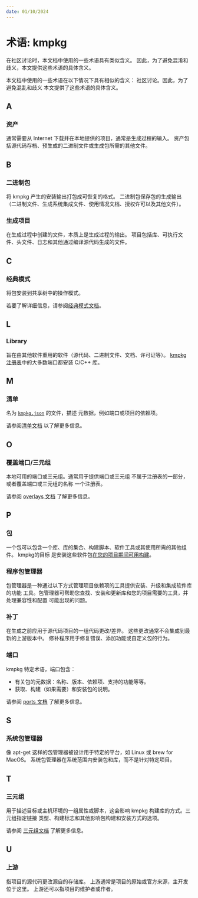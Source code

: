 ```yaml
---
date: 01/10/2024
---
```


# 术语: kmpkg

在社区讨论时，本文档中使用的一些术语具有类似含义。 因此，为了避免混淆和歧义，本文提供这些术语的具体含义。

本文档中使用的一些术语在以下情况下具有相似的含义：
社区讨论。因此，为了避免混乱和歧义 本文提供了这些术语的具体含义。

## A

### 资产

通常需要从 Internet 下载并在本地提供的项目，通常是生成过程的输入。 资产包括源代码存档、预生成的二进制文件或生成包所需的其他文件。

## B

### 二进制包

将 kmpkg 产生的安装输出打包成可恢复的格式。 二进制包保存包的生成输出（二进制文件、生成系统集成文件、使用情况文档、授权许可以及其他文件）。

### 生成项目

在生成过程中创建的文件，本质上是生成过程的输出。 项目包括库、可执行文件、头文件、日志和其他通过编译源代码生成的文件。

## C

### 经典模式

将包安装到共享树中的操作模式。

若要了解详细信息，请参阅[经典模式文档](../concepts/classic-mode.mdx)。

## L

### Library

旨在由其他软件重用的软件（源代码、二进制文件、文档、许可证等）。 [kmpkg 注册表](https://gitee.com/kumo-pub/kmpkg)中的大多数端口都安装 C/C++ 库。

## M

### 清单

名为 [`kmpkg.json`](../reference/kmpkg-json.mdx) 的文件，描述
元数据，例如端口或项目的依赖项。

请参阅[清单文档](../concepts/manifest-mode.mdx) 以了解更多信息。

## O

### 覆盖端口/三元组

本地可用的端口或三元组。通常用于提供端口或三元组
不属于注册表的一部分，或者覆盖端口或三元组的名称
一个注册表。

请参阅 [overlays 文档](../concepts/overlay-ports.mdx) 了解更多信息。

## P

### 包

一个包可以包含一个库、库的集合、构建脚本、软件工具或其使用所需的其他组件。 kmpkg的目标
是安装这些软件包[在您的项目期间可用构建](../concepts/build-system-integration.mdx)。

### 程序包管理器

包管理器是一种通过以下方式管理项目依赖项的工具提供安装、升级和集成软件库的功能
工具。包管理器可帮助您查找、安装和更新库和您的项目需要的工具，并处理兼容性和配置
可能出现的问题。

### 补丁

在生成之前应用于源代码项目的一组代码更改/差异。 这些更改通常不会集成到最新的上游版本中。 修补程序用于修复错误、添加功能或自定义包的行为。

### 端口

kmpkg 特定术语，端口包含：

* 有关包的元数据：名称、版本、依赖项、支持的功能等等。
* 获取、构建（如果需要）和安装包的说明。

请参阅 [ports 文档](../concepts/ports.mdx) 了解更多信息。

## S

### 系统包管理器

像 apt-get 这样的包管理器被设计用于特定的平台，如 Linux 或 brew for MacOS。 系统包管理器在系统范围内安装包和库，而不是针对特定项目。

## T

### 三元组

用于描述目标或主机环境的一组属性或脚本，这会影响 kmpkg 构建库的方式。三元组指定链接
类型、构建标志和其他影响包构建和安装方式的选项。

请参阅 [三元组文档](../concepts/triplets.mdx) 了解更多信息。

## U

### 上游

指项目的源代码更改源自的存储库。 上游通常是项目的原始或官方来源，主开发位于这里。 上游还可以指项目的维护者或作者。
